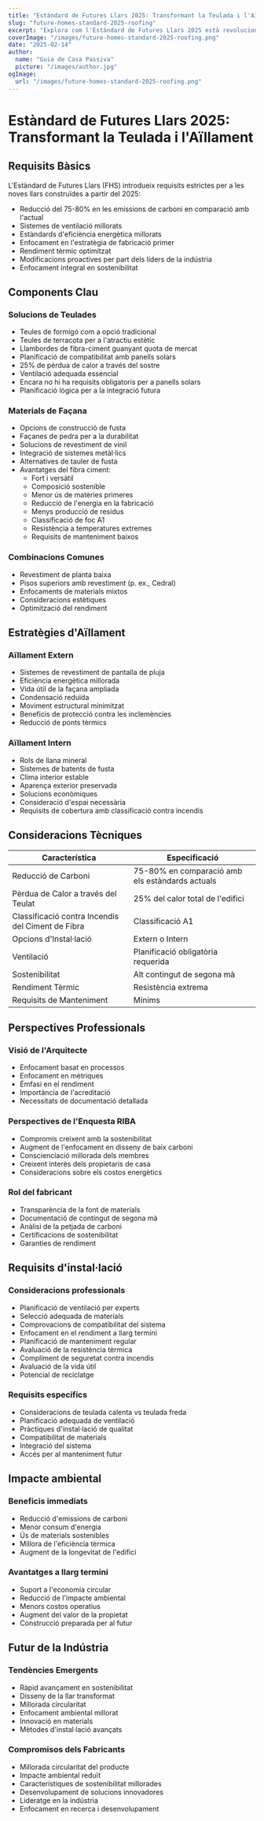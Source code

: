 ```yaml
---
title: "Estàndard de Futures Llars 2025: Transformant la Teulada i l'Aïllament"
slug: "future-homes-standard-2025-roofing"
excerpt: "Explora com l'Estàndard de Futures Llars 2025 està revolucionant la construcció residencial amb nous requisits per a solucions sostenibles de teulada i aïllament."
coverImage: "/images/future-homes-standard-2025-roofing.png"
date: "2025-02-14"
author:
  name: "Guia de Casa Passiva"
  picture: "/images/author.jpg"
ogImage:
  url: "/images/future-homes-standard-2025-roofing.png"
---
```


# Estàndard de Futures Llars 2025: Transformant la Teulada i l'Aïllament

## Requisits Bàsics

L'Estàndard de Futures Llars (FHS) introdueix requisits estrictes per a les noves llars construïdes a partir del 2025:

- Reducció del 75-80% en les emissions de carboni en comparació amb l'actual
- Sistemes de ventilació millorats
- Estàndards d'eficiència energètica millorats
- Enfocament en l'estratègia de fabricació primer
- Rendiment tèrmic optimitzat
- Modificacions proactives per part dels líders de la indústria
- Enfocament integral en sostenibilitat

## Components Clau

### Solucions de Teulades
- Teules de formigó com a opció tradicional
- Teules de terracota per a l'atractiu estètic
- Llambordes de fibra-ciment guanyant quota de mercat
- Planificació de compatibilitat amb panells solars
- 25% de pèrdua de calor a través del sostre
- Ventilació adequada essencial
- Encara no hi ha requisits obligatoris per a panells solars
- Planificació lògica per a la integració futura

### Materials de Façana
- Opcions de construcció de fusta
- Façanes de pedra per a la durabilitat
- Solucions de revestiment de vinil
- Integració de sistemes metàl·lics
- Alternatives de tauler de fusta
- Avantatges del fibra ciment:
  - Fort i versàtil
  - Composició sostenible
  - Menor ús de matèries primeres
  - Reducció de l'energia en la fabricació
  - Menys producció de residus
  - Classificació de foc A1
  - Resistència a temperatures extremes
  - Requisits de manteniment baixos

### Combinacions Comunes
- Revestiment de planta baixa
- Pisos superiors amb revestiment (p. ex., Cedral)
- Enfocaments de materials mixtos
- Consideracions estètiques
- Optimització del rendiment

## Estratègies d'Aïllament

### Aïllament Extern
- Sistemes de revestiment de pantalla de pluja
- Eficiència energètica millorada
- Vida útil de la façana ampliada
- Condensació reduïda
- Moviment estructural minimitzat
- Beneficis de protecció contra les inclemències
- Reducció de ponts tèrmics

### Aïllament Intern
- Rols de llana mineral
- Sistemes de batents de fusta
- Clima interior estable
- Aparença exterior preservada
- Solucions econòmiques
- Consideració d'espai necessària
- Requisits de cobertura amb classificació contra incendis

## Consideracions Tècniques

| Característica | Especificació |
|----------------|---------------|
| Reducció de Carboni | 75-80% en comparació amb els estàndards actuals |
| Pèrdua de Calor a través del Teulat | 25% del calor total de l'edifici |
| Classificació contra Incendis del Ciment de Fibra | Classificació A1 |
| Opcions d'Instal·lació | Extern o Intern |
| Ventilació | Planificació obligatòria requerida |
| Sostenibilitat | Alt contingut de segona mà |
| Rendiment Tèrmic | Resistència extrema |
| Requisits de Manteniment | Mínims |

## Perspectives Professionals

### Visió de l'Arquitecte
- Enfocament basat en processos
- Enfocament en mètriques
- Émfasi en el rendiment
- Importància de l'acreditació
- Necessitats de documentació detallada

### Perspectives de l'Enquesta RIBA
- Compromís creixent amb la sostenibilitat
- Augment de l'enfocament en disseny de baix carboni
- Conscienciació millorada dels membres
- Creixent interès dels propietaris de casa
- Consideracions sobre els costos energètics

### Rol del fabricant
- Transparència de la font de materials
- Documentació de contingut de segona mà
- Anàlisi de la petjada de carboni
- Certificacions de sostenibilitat
- Garanties de rendiment

## Requisits d'instal·lació

### Consideracions professionals
- Planificació de ventilació per experts
- Selecció adequada de materials
- Comprovacions de compatibilitat del sistema
- Enfocament en el rendiment a llarg termini
- Planificació de manteniment regular
- Avaluació de la resistència tèrmica
- Compliment de seguretat contra incendis
- Avaluació de la vida útil
- Potencial de reciclatge

### Requisits específics
- Consideracions de teulada calenta vs teulada freda
- Planificació adequada de ventilació
- Pràctiques d'instal·lació de qualitat
- Compatibilitat de materials
- Integració del sistema
- Accés per al manteniment futur

## Impacte ambiental

### Beneficis immediats
- Reducció d'emissions de carboni
- Menor consum d'energia
- Ús de materials sostenibles
- Millora de l'eficiència tèrmica
- Augment de la longevitat de l'edifici

### Avantatges a llarg termini
- Suport a l'economia circular
- Reducció de l'impacte ambiental
- Menors costos operatius
- Augment del valor de la propietat
- Construcció preparada per al futur

## Futur de la Indústria

### Tendències Emergents
- Ràpid avançament en sostenibilitat
- Disseny de la llar transformat
- Millorada circularitat
- Enfocament ambiental millorat
- Innovació en materials
- Mètodes d'instal·lació avançats

### Compromisos dels Fabricants
- Millorada circularitat del producte
- Impacte ambiental reduït
- Característiques de sostenibilitat millorades
- Desenvolupament de solucions innovadores
- Lideratge en la indústria
- Enfocament en recerca i desenvolupament